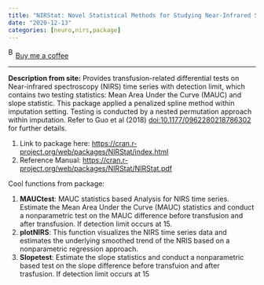 ```yaml
---
title: "NIRStat: Novel Statistical Methods for Studying Near-Infrared Spectroscopy (NIRS) Time Series Data"
date: "2020-12-13"
categories: [neuro,nirs,package]
---
```


<link href="https://fonts.googleapis.com/css?family=Cookie" rel="stylesheet"><a class="bmc-button" target="_blank" href="https://www.buymeacoffee.com/JoscelinRocha">![Buy me a coffee](https://cdn.buymeacoffee.com/buttons/bmc-new-btn-logo.svg){alt="Buy me a coffee" width="15" height="21"}Buy me a coffee</a>

------------------------------------------------------------------------

**Description from site:** Provides transfusion-related differential tests on Near-infrared spectroscopy (NIRS) time series with detection limit, which contains two testing statistics: Mean Area Under the Curve (MAUC) and slope statistic. This package applied a penalized spline method within imputation setting. Testing is conducted by a nested permutation approach within imputation. Refer to Guo et al (2018) <doi:10.1177/0962280218786302> for further details.

1.  Link to package here: <https://cran.r-project.org/web/packages/NIRStat/index.html>
2.  Reference Manual: <https://cran.r-project.org/web/packages/NIRStat/NIRStat.pdf>

Cool functions from package:

1.  **MAUCtest**: MAUC statistics based Analysis for NIRS time series. Estimate the Mean Area Under the Curve (MAUC) statistics and conduct a nonparametric test on the MAUC difference before transfusion and after transfusion. If detection limit occurs at 15.
2.  **plotNIRS**: This function visualizes the NIRS time series data and estimates the underlying smoothed trend of the NRIS based on a nonparametric regression approach.
3.  **Slopetest**: Estimate the slope statistics and conduct a nonparametric based test on the slope difference before transfuion and after trasfusion. If detection limit occurs at 15
